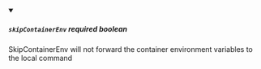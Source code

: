 
<details className="config-field" data-expandable="false" open>
<summary>

##### `skipContainerEnv` <span class="config-field-required" data-required="false">required</span> <span class="config-field-type">boolean</span> <span class="config-field-default"></span>

SkipContainerEnv will not forward the container environment variables to the local command

</summary>



</details>
